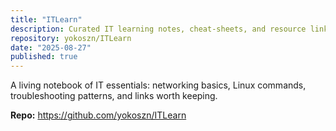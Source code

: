 ```yaml
---
title: "ITLearn"
description: Curated IT learning notes, cheat-sheets, and resource links.
repository: yokoszn/ITLearn
date: "2025-08-27"
published: true
---
```


A living notebook of IT essentials: networking basics, Linux commands, troubleshooting patterns, and links worth keeping.

**Repo:** https://github.com/yokoszn/ITLearn

